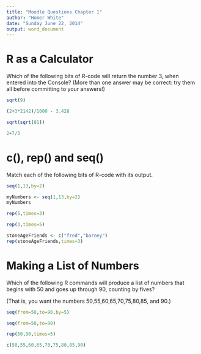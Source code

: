 ---
title: "Moodle Questions Chapter 1"
author: "Homer White"
date: "Sunday June 22, 2014"
output: word_document
---

# R as a Calculator

Which of the following bits of R-code will return the number 3, when entered into the Console?  (More than one answer may be correct:  try them all before committing to your answers!)

```{r eval=FALSE}
sqrt(9)
```


```{r eval=FALSE}
(2+3*2142)/1000 - 3.428
```


```{r eval=FALSE}
sqrt(sqrt(81))
```


```{r eval=FALSE}
2+7/3
```


# c(), rep() and seq()

Match each of the following bits of R-code with its output.

```{r}
seq(1,13,by=2)
```


```{r}
myNumbers <- seq(1,13,by=2)
myNumbers
```


```{r}
rep(5,times=3)
```

```{r}
rep(3,times=5)
```


```{r}
stoneAgeFriends <- c("fred","barney")
rep(stoneAgeFriends,times=3)
```


# Making a List of Numbers

Which of the following R commands will produce a list of numbers that begins with 50 and goes up through 90, counting by fives?

(That is, you want the numbers 50,55,60,65,70,75,80,85, and 90.)

```{r eval=FALSE}
seq(from=50,to=90,by=5)
```


```{r eval=FALSE}
seq(from=50,to=90)
```

```{r eval=FALSE}
rep(50,90,times=5)
```

```{r eval=FALSE}
c(50,55,60,65,70,75,80,85,90)
```

